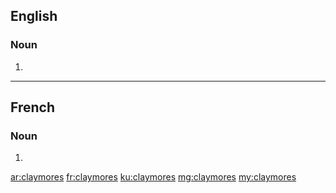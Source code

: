 ==English==

===Noun===
{{head|en}}

# {{plural of|claymore}}

----

==French==

===Noun===
{{head|fr|g=f-p}}

# {{plural of|claymore|lang=fr}}

[[ar:claymores]]
[[fr:claymores]]
[[ku:claymores]]
[[mg:claymores]]
[[my:claymores]]